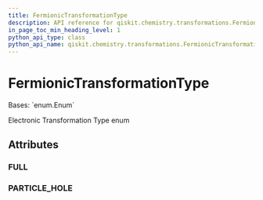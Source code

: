 ```yaml
---
title: FermionicTransformationType
description: API reference for qiskit.chemistry.transformations.FermionicTransformationType
in_page_toc_min_heading_level: 1
python_api_type: class
python_api_name: qiskit.chemistry.transformations.FermionicTransformationType
---
```


# FermionicTransformationType

<Class id="qiskit.chemistry.transformations.FermionicTransformationType" isDedicatedPage={true} github="https://github.com/qiskit-community/qiskit-aqua/tree/stable/0.9/qiskit/chemistry/transformations/fermionic_transformation.py" signature="FermionicTransformationType(value)">
  Bases: `enum.Enum`

  Electronic Transformation Type enum

  ## Attributes

  ### FULL

  <Attribute id="qiskit.chemistry.transformations.FermionicTransformationType.FULL" name="FULL" attributeValue="'full'" />

  ### PARTICLE\_HOLE

  <Attribute id="qiskit.chemistry.transformations.FermionicTransformationType.PARTICLE_HOLE" name="PARTICLE_HOLE" attributeValue="'particle_hole'" />
</Class>


